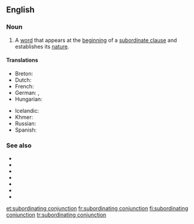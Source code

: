 ==English==

===Noun===
{{examples-right|"because" in "I'm staying in because it's raining."}}
{{en-noun|head=[[subordinating]] [[conjunction]]}}

# {{label|en|grammar}} A [[word]] that appears at the [[beginning]] of a [[subordinate clause]] and establishes its [[nature]].

====Translations====
{{trans-top|a word establishing the nature of a subordinate clause}}
* Breton: {{t+|br|stagell isurzhiañ|f}}
* Dutch: {{t|nl|onderschikkend voegwoord|n}}
* French: {{t+|fr|conjonction de subordination|f}}
* German: {{t+|de|Subjunktion|f}}, {{t|de|subordinierende Konjunktion|f}}
* Hungarian: {{t|hu|alárendelő kötőszó}}
{{trans-mid}}
* Icelandic: {{t+|is|aukatenging|f}}
* Khmer: {{t|km|ឈ្នាប់ឃ្លា|tr=chnoap klie|sc=Khmr}}
* Russian: {{t+|ru|подчини́тельный сою́з|m}}
* Spanish: {{t+|es|conjunción subordinante|f}}
{{trans-bottom}}

===See also===
* {{l|en|as}}
* {{l|en|because}}
* {{l|en|if}}
* {{l|en|since}}
* {{l|en|till}}
* {{l|en|where}}
* {{l|en|while}}

[[et:subordinating conjunction]]
[[fr:subordinating conjunction]]
[[fi:subordinating conjunction]]
[[tr:subordinating conjunction]]